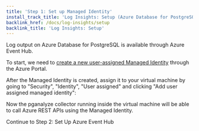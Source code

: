 ```yaml
---
title: 'Step 1: Set up Managed Identity'
install_track_title: 'Log Insights: Setup (Azure Database for PostgreSQL)'
backlink_href: /docs/log-insights/setup
backlink_title: 'Log Insights: Setup'
---
```




Log output on Azure Database for PostgreSQL is available through Azure Event Hub.

To start, we need to [create a new user-assigned Managed Identity](https://portal.azure.com/#create/Microsoft.ManagedIdentity) through the Azure Portal.

After the Managed Identity is created, assign it to your virtual machine by going to "Security", "Identity", "User assigned" and clicking "Add user assigned managed identity":

<ImgManagedIdentityVMAssignment />

Now the pganalyze collector running inside the virtual machine will be able to call Azure REST APIs using the Managed Identity.

<Link className="btn btn-success" to="02_set_up_azure_event_hub">
  Continue to Step 2: Set Up Azure Event Hub
</Link>
